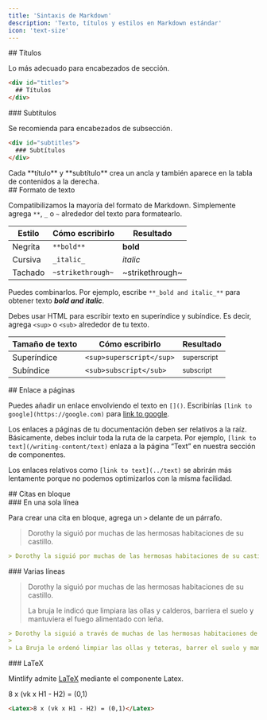 ```yaml
---
title: 'Sintaxis de Markdown'
description: 'Texto, títulos y estilos en Markdown estándar'
icon: 'text-size'
---
```


<div id="titles">
  ## Títulos
</div>

Lo más adecuado para encabezados de sección.

```md
<div id="titles">
  ## Títulos
</div>

```


<div id="subtitles">
  ### Subtítulos
</div>

Se recomienda para encabezados de subsección.

```md
<div id="subtitles">
  ### Subtítulos
</div>

```

<Tip>
  Cada **título** y **subtítulo** crea un ancla y también aparece en la tabla de contenidos a la derecha.
</Tip>


<div id="text-formatting">
  ## Formato de texto
</div>

Compatibilizamos la mayoría del formato de Markdown. Simplemente agrega `**`, `_` o `~` alrededor del texto para formatearlo.

| Estilo        | Cómo escribirlo      | Resultado         |
| ------------- | -------------------- | ----------------- |
| Negrita       | `**bold**`           | **bold**          |
| Cursiva       | `_italic_`           | _italic_          |
| Tachado       | `~strikethrough~`    | ~strikethrough~   |

Puedes combinarlos. Por ejemplo, escribe `**_bold and italic_**` para obtener texto **_bold and italic_**.

Debes usar HTML para escribir texto en superíndice y subíndice. Es decir, agrega `<sup>` o `<sub>` alrededor de tu texto.

| Tamaño de texto | Cómo escribirlo             | Resultado                |
| --------------- | --------------------------- | ------------------------ |
| Superíndice     | `<sup>superscript</sup>`    | <sup>superscript</sup>   |
| Subíndice       | `<sub>subscript</sub>`      | <sub>subscript</sub>     |

<div id="linking-to-pages">
  ## Enlace a páginas
</div>

Puedes añadir un enlace envolviendo el texto en `[]()`. Escribirías `[link to google](https://google.com)` para [link to google](https://google.com).

Los enlaces a páginas de tu documentación deben ser relativos a la raíz. Básicamente, debes incluir toda la ruta de la carpeta. Por ejemplo, `[link to text](/writing-content/text)` enlaza a la página “Text” en nuestra sección de componentes.

Los enlaces relativos como `[link to text](../text)` se abrirán más lentamente porque no podemos optimizarlos con la misma facilidad.

<div id="blockquotes">
  ## Citas en bloque
</div>

<div id="singleline">
  ### En una sola línea
</div>

Para crear una cita en bloque, agrega un `>` delante de un párrafo.

> Dorothy la siguió por muchas de las hermosas habitaciones de su castillo.

```md
> Dorothy la siguió por muchas de las hermosas habitaciones de su castillo.
```


<div id="multiline">
  ### Varias líneas
</div>

> Dorothy la siguió por muchas de las hermosas habitaciones de su castillo.
>
> La bruja le indicó que limpiara las ollas y calderos, barriera el suelo y mantuviera el fuego alimentado con leña.

```md
> Dorothy la siguió a través de muchas de las hermosas habitaciones de su castillo.
>
> La Bruja le ordenó limpiar las ollas y teteras, barrer el suelo y mantener el fuego alimentado con leña.
```


<div id="latex">
  ### LaTeX
</div>

Mintlify admite [LaTeX](https://www.latex-project.org) mediante el componente Latex.

<Latex>8 x (vk x H1 - H2) = (0,1)</Latex>

```md
<Latex>8 x (vk x H1 - H2) = (0,1)</Latex>
```
